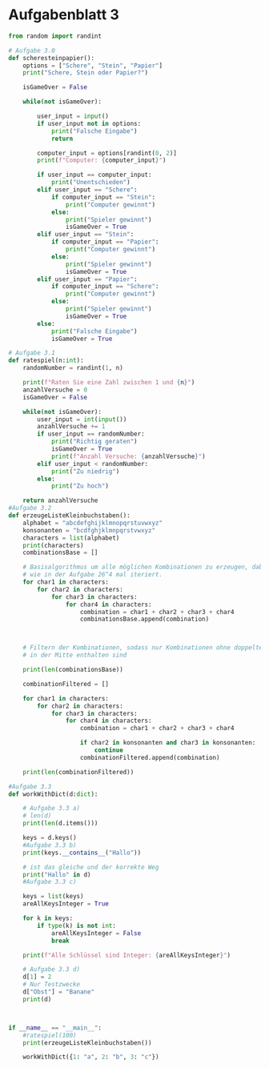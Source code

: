 # Aufgabenblatt 3

```python
from random import randint

# Aufgabe 3.0
def scheresteinpapier():
    options = ["Schere", "Stein", "Papier"]
    print("Schere, Stein oder Papier?")

    isGameOver = False

    while(not isGameOver):

        user_input = input()
        if user_input not in options:
            print("Falsche Eingabe")
            return

        computer_input = options[randint(0, 2)]
        print(f"Computer: {computer_input}")

        if user_input == computer_input:
            print("Unentschieden")
        elif user_input == "Schere":
            if computer_input == "Stein":
                print("Computer gewinnt")
            else:
                print("Spieler gewinnt")
                isGameOver = True
        elif user_input == "Stein":
            if computer_input == "Papier":
                print("Computer gewinnt")
            else:
                print("Spieler gewinnt")
                isGameOver = True
        elif user_input == "Papier":
            if computer_input == "Schere":
                print("Computer gewinnt")
            else:
                print("Spieler gewinnt")
                isGameOver = True
        else:
            print("Falsche Eingabe")
            isGameOver = True

# Aufgabe 3.1
def ratespiel(n:int):
    randomNumber = randint(1, n)

    print(f"Raten Sie eine Zahl zwischen 1 und {n}")
    anzahlVersuche = 0
    isGameOver = False

    while(not isGameOver):
        user_input = int(input())
        anzahlVersuche += 1
        if user_input == randomNumber:
            print("Richtig geraten")
            isGameOver = True
            print(f"Anzahl Versuche: {anzahlVersuche}")
        elif user_input < randomNumber:
            print("Zu niedrig")
        else:
            print("Zu hoch")

    return anzahlVersuche
#Aufgabe 3.2
def erzeugeListeKleinbuchstaben():
    alphabet = "abcdefghijklmnopqrstuvwxyz"
    konsonanten = "bcdfghjklmnpqrstvwxyz"
    characters = list(alphabet)
    print(characters)
    combinationsBase = []

    # Basisalgorithmus um alle möglichen Kombinationen zu erzeugen, dabei wird
    # wie in der Aufgabe 26^4 mal iteriert.
    for char1 in characters:
        for char2 in characters:
            for char3 in characters:
                for char4 in characters:
                    combination = char1 + char2 + char3 + char4
                    combinationsBase.append(combination)



    # Filtern der Kombinationen, sodass nur Kombinationen ohne doppelte Konsonanten
    # in der Mitte enthalten sind

    print(len(combinationsBase))

    combinationFiltered = []

    for char1 in characters:
        for char2 in characters:
            for char3 in characters:
                for char4 in characters:
                    combination = char1 + char2 + char3 + char4

                    if char2 in konsonanten and char3 in konsonanten:
                        continue
                    combinationFiltered.append(combination)

    print(len(combinationFiltered))

#Aufgabe 3.3
def workWithDict(d:dict):

    # Aufgabe 3.3 a)
    # len(d)
    print(len(d.items()))

    keys = d.keys()
    #Aufgabe 3.3 b)
    print(keys.__contains__("Hallo"))

    # ist das gleiche und der korrekte Weg
    print("Hallo" in d)
    #Aufgabe 3.3 c)

    keys = list(keys)
    areAllKeysInteger = True

    for k in keys:
        if type(k) is not int:
            areAllKeysInteger = False
            break

    print(f"Alle Schlüssel sind Integer: {areAllKeysInteger}")

    # Aufgabe 3.3 d)
    d[1] = 2
    # Nur Testzwecke
    d["Obst"] = "Banane"
    print(d)



if __name__ == "__main__":
    #ratespiel(100)
    print(erzeugeListeKleinbuchstaben())

    workWithDict({1: "a", 2: "b", 3: "c"})
```
